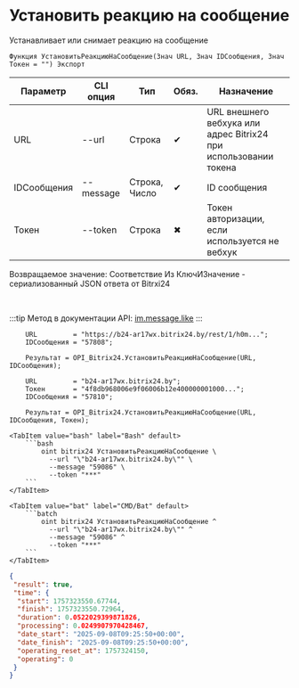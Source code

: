 ﻿---
sidebar_position: 3
description: Установить реакцию на сообщение и другие функции для работы с Bitrix24 в Открытом пакете интеграций - бесплатной open-source библиотеке интеграций для 1С:Предприятие 8, OneScript и CLI
keywords: [1C, 1С, 1С:Предприятие, 1С:Предприятие 8.3, API, Интеграция, Сервисы, Обмен, OneScript, CLI, Bitrix24]
---


# Установить реакцию на сообщение
 Устанавливает или снимает реакцию на сообщение



`Функция УстановитьРеакциюНаСообщение(Знач URL, Знач IDСообщения, Знач Токен = "") Экспорт`

  | Параметр | CLI опция | Тип | Обяз. | Назначение |
  |-|-|-|-|-|
  | URL | --url | Строка | &#x2714; | URL внешнего вебхука или адрес Bitrix24 при использовании токена |
  | IDСообщения | --message | Строка, Число | &#x2714; | ID сообщения |
  | Токен | --token | Строка | &#x2716; | Токен авторизации, если используется не вебхук |

  
  Возвращаемое значение:   Соответствие Из КлючИЗначение - сериализованный JSON ответа от Bitrxi24

<br/>

:::tip
Метод в документации API: [im.message.like](https://dev.1c-bitrix.ru/learning/course/?COURSE_ID=93&LESSON_ID=12121)
:::
<br/>



```bsl title="Пример использования для 1С:Предприятие/OneScript"
    URL         = "https://b24-ar17wx.bitrix24.by/rest/1/h0m...";
    IDСообщения = "57808";

    Результат = OPI_Bitrix24.УстановитьРеакциюНаСообщение(URL, IDСообщения);

    URL         = "b24-ar17wx.bitrix24.by";
    Токен       = "4f8db968006e9f06006b12e400000001000...";
    IDСообщения = "57810";

    Результат = OPI_Bitrix24.УстановитьРеакциюНаСообщение(URL, IDСообщения, Токен);
```
    

 <Tabs>
  
    <TabItem value="bash" label="Bash" default>
        ```bash
            oint bitrix24 УстановитьРеакциюНаСообщение \
              --url "\"b24-ar17wx.bitrix24.by\"" \
              --message "59086" \
              --token "***"
        ```
    </TabItem>
  
    <TabItem value="bat" label="CMD/Bat" default>
        ```batch
            oint bitrix24 УстановитьРеакциюНаСообщение ^
              --url "\"b24-ar17wx.bitrix24.by\"" ^
              --message "59086" ^
              --token "***"
        ```
    </TabItem>
</Tabs>


```json title="Результат"
{
 "result": true,
 "time": {
  "start": 1757323550.67744,
  "finish": 1757323550.72964,
  "duration": 0.0522029399871826,
  "processing": 0.0249907970428467,
  "date_start": "2025-09-08T09:25:50+00:00",
  "date_finish": "2025-09-08T09:25:50+00:00",
  "operating_reset_at": 1757324150,
  "operating": 0
 }
}
```
